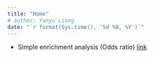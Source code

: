 ```yaml
---
title: "Home"
# author: Yanyu Liang
date: "`r format(Sys.time(), '%d %B, %Y')`"
---
```


* Simple enrichment analysis (Odds ratio) [link](simple_enrich.html)